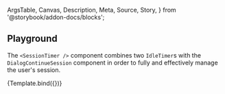 <!-- @prettier -->

  ArgsTable,
  Canvas,
  Description,
  Meta,
  Source,
  Story,
} from '@storybook/addon-docs/blocks';


<Meta
  argTypes={argTypes}
  component={SessionTimer}
  title="Organisms/SessionTimer"
/>

<Description of={SessionTimer} />

## Playground

The `<SessionTimer />` component combines two `IdleTimer`s with the
`DialogContinueSession` component in order to fully and effectively manage
the user's session.

<Canvas isColumn>
  <Source language="jsx" story="Playground" />
  <Story
    name="Playground"
    args={{
      promptWithMsRemaining: 5000,
      tokenMaxAgeMs: 15 * 1000,
    }}
  >
    {Template.bind({})}
  </Story>
  <ArgsTable story="Playground" />
</Canvas>
